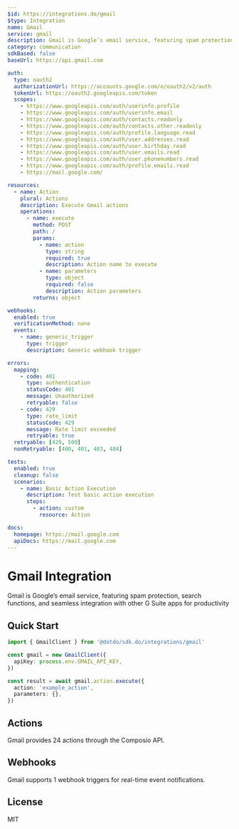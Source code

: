 ```yaml
---
$id: https://integrations.do/gmail
$type: Integration
name: Gmail
service: gmail
description: Gmail is Google’s email service, featuring spam protection, search functions, and seamless integration with other G Suite apps for productivity
category: communication
sdkBased: false
baseUrl: https://api.gmail.com

auth:
  type: oauth2
  authorizationUrl: https://accounts.google.com/o/oauth2/v2/auth
  tokenUrl: https://oauth2.googleapis.com/token
  scopes:
    - https://www.googleapis.com/auth/userinfo.profile
    - https://www.googleapis.com/auth/userinfo.email
    - https://www.googleapis.com/auth/contacts.readonly
    - https://www.googleapis.com/auth/contacts.other.readonly
    - https://www.googleapis.com/auth/profile.language.read
    - https://www.googleapis.com/auth/user.addresses.read
    - https://www.googleapis.com/auth/user.birthday.read
    - https://www.googleapis.com/auth/user.emails.read
    - https://www.googleapis.com/auth/user.phonenumbers.read
    - https://www.googleapis.com/auth/profile.emails.read
    - https://mail.google.com/

resources:
  - name: Action
    plural: Actions
    description: Execute Gmail actions
    operations:
      - name: execute
        method: POST
        path: /
        params:
          - name: action
            type: string
            required: true
            description: Action name to execute
          - name: parameters
            type: object
            required: false
            description: Action parameters
        returns: object

webhooks:
  enabled: true
  verificationMethod: none
  events:
    - name: generic_trigger
      type: trigger
      description: Generic webhook trigger

errors:
  mapping:
    - code: 401
      type: authentication
      statusCode: 401
      message: Unauthorized
      retryable: false
    - code: 429
      type: rate_limit
      statusCode: 429
      message: Rate limit exceeded
      retryable: true
  retryable: [429, 500]
  nonRetryable: [400, 401, 403, 404]

tests:
  enabled: true
  cleanup: false
  scenarios:
    - name: Basic Action Execution
      description: Test basic action execution
      steps:
        - action: custom
          resource: Action

docs:
  homepage: https://mail.google.com
  apiDocs: https://mail.google.com
---
```


# Gmail Integration

Gmail is Google’s email service, featuring spam protection, search functions, and seamless integration with other G Suite apps for productivity

## Quick Start

```typescript
import { GmailClient } from '@dotdo/sdk.do/integrations/gmail'

const gmail = new GmailClient({
  apiKey: process.env.GMAIL_API_KEY,
})

const result = await gmail.action.execute({
  action: 'example_action',
  parameters: {},
})
```

## Actions

Gmail provides 24 actions through the Composio API.

## Webhooks

Gmail supports 1 webhook triggers for real-time event notifications.

## License

MIT
